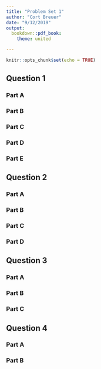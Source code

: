 ```yaml
---
title: "Problem Set 1"
author: "Cort Breuer"
date: "9/12/2019"
output:
  bookdown::pdf_book:
    theme: united

---
```


```r
knitr::opts_chunk$set(echo = TRUE)
```

## Question 1

### Part A

### Part B

### Part C

### Part D

### Part E

## Question 2

### Part A

### Part B

### Part C

### Part D

## Question 3

### Part A

### Part B

### Part C

## Question 4

### Part A

### Part B

<!--chapter:end:Problem_Set_1.Rmd-->

